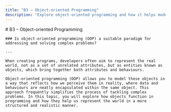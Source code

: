 ```yaml
---
title: "B3 – Object-oriented Programming"
description: "Explore object-oriented programming and how it helps model complex systems using objects that encapsulate both data and behavior."
---
```


<article className="prose prose-lg prose-slate max-w-none">
    # B3 – Object-oriented Programming

    ### Is object-oriented programming (OOP) a suitable paradigm for addressing and solving complex problems?

    ---

    When creating programs, developers often aim to represent the real world, not as a set of unrelated attributes, but as entities known as objects, which bring together both attributes and behaviours.

    Object-oriented programming (OOP) allows you to model these objects in a way that reflects how we perceive them in reality, where data and behaviours are neatly encapsulated within the same object. This approach frequently simplifies the process of tackling complex problems. In this topic, you will explore how objects function in programming and how they help us represent the world in a more structured and realistic manner.
</article>
